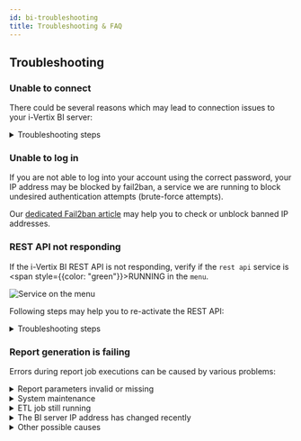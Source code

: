 ```yaml
---
id: bi-troubleshooting
title: Troubleshooting & FAQ
---
```



## Troubleshooting

### Unable to connect

There could be several reasons which may lead to connection issues to your i-Vertix BI server:

<details>
<summary>Troubleshooting steps</summary>

1. Make sure the virtual machine is running
2. Make sure your firewall is not blocking requests to the server
3. Verify the current ip address and dns settings configured on the server (visible on the `menu`)
4. Check the system logs to find any problematic logs regarding connection
5. Verify if SSH is running (`systemctl status sshd`) - start/restart the ssh daemon with `systemctl restart sshd`
6. Restart the server (`menu` option `2) Reboot i-Vertix BI`)

</details>

### Unable to log in

If you are not able to log into your account using the correct password, your IP address may be blocked by fail2ban, a service we are running to block undesired authentication attempts (brute-force attempts).

Our [dedicated Fail2ban article](../../installation/security-aspects/fail2ban) may help you to check or unblock banned IP addresses.

### REST API not responding

If the i-Vertix BI REST API is not responding, verify if the `rest api` service is <span style={{color: "green"}}>RUNNING</span> in the `menu`.

![Service on the menu](../../assets/bi/menu_services.png)

Following steps may help you to re-activate the REST API:

<details>
<summary>Troubleshooting steps</summary>

1. Restart the REST API service from the `menu` by entering option `4) Restart i-Vertix BI services` and option `1) rest api`
2. Check the API logs from the `menu` by entering option `7) Logs` and option `2) i-VERTIX BI rest api`
    1. Make sure your the backend server is starting on **Port 3000** using **HTTPS**
        - if the server was not started on port 3000, set the port to `3000` in file `/usr/share/ivertix-bi/backend/.env`
        - if the server was not started using HTTPS, the local SSL certificate was probably not found.
        The local certificate named `bi-backend.crt` should be located in `/etc/pki/tls/certs`.
        If the certificate does not exist you can re-run the setup program from the `menu` by entering option `9) Setup i-Vertix BI services`.
        A new certificate should be generated.
    2. Check for other errors in the log - if any errors are display in the api log, please contact our [Support team](mailto:support@i-vertix.com) and
    provide all relevant information including the complete log file located in `/var/log/ivertix-bi/backend/ivertix-bi-backend.log`.

</details>

### Report generation is failing

Errors during report job executions can be caused by various problems:

<details>
<summary>Report parameters invalid or missing</summary>

It is possible that some newly added required report parameters are missing after an update of the used report template was performed in the `Report Store`.

:::tip[Solution]

Edit the failing report job and insert the newly added required report parameters to get your job up and running again

:::

</details>

<details>
<summary>System maintenance</summary>

Report jobs are suspended during a system maintenance. You can verify the current maintenance status under `Administration -> i-Vertix -> Business Intelligence` on the `Maintenance` tab.

<details>
<summary><ImageCounter>1</ImageCounter> Maintenance status</summary>

![Maintenance](../../assets/bi/settings_maintenance.png)

</details>

A red power icon indicates that the maintenance is *not activated*, a green icon indicates that the maintenance mode is *activated*.

:::warning

Please beware that **deactivating** the maintenance status during an actual system update can lead to **inconsistent** or **suddenly aborted report job executions**
as well as a **severe data warehouse inconsistency**.

:::

:::tip[Solution]

*Deactivate* the system maintenance by clicking the green power button **after the system is no longer under maintenance. 

:::

</details>

<details>
<summary>ETL job still running</summary>

It is also possible that the daily etl sync-job is still running. You can verify the current etl job status under
`Administration -> i-Vertix -> Business Intelligence` on the `Maintenance` tab.

<details>
<summary><ImageCounter>2</ImageCounter> ETL Job Running & <ImageCounter>6</ImageCounter> ETL Job History</summary>

![Maintenance](../../assets/bi/settings_maintenance.png)

</details>

If the ETL job is still running, you should also see a new, currently loading entry in the *ETL Job History* <ImageCounter>6</ImageCounter>,
indicating when the ETL job was started and how many days are synced.

:::note

Syncing one day of data takes approximately ~10-40 minutes. The execution time highly depends on the size of the
monitoring system and the hardware resources of the i-Vertix BI server.

:::

If the ETL job is taking longer as expected (*\<amount of days synced\>* \* 30 (\*estimated minutes for one day\*)) you should check the ETL log files on the i-Vertix BI server. 
You can open them from the `menu` when entering option `7) Logs` and option `4) i-VERTIX BI ETL (latest)`.

If you are encountering any errors in the log, please consider contacting our [Support team](mailto:support@i-vertix.com)
and provide all relevant information including the log files located in `/var/log/ivertix-bi/etl/`.

</details>

<details>
<summary>The BI server IP address has changed recently</summary>

If the i-Vertix BI server address has changed recently it is necessary to set the new IP address also in the monitoring module settings.
After the ip address was updated on the settings, it is also required to re-create the database connection profile to ensure that the daily
ETL job is able to sync data from the monitoring server to the data warehouse on the i-Vertix BI system.

You can find more information in our dedicated [Connection-Settings](./bi-settings#-re-create-connection-profile) documentation.

</details>

<details>
<summary>Other possible causes</summary>

If you expect reports to be generated by a scheduled job, but no reports were generated and you can find **no history item**
in the report history for the report, following problems could have occurred:

1. The i-Vertix BI API is not responding (indicated by errors containing `i-Vertix BI API: Idle timeout reached`)
2. The gorgone service is encountering a problem
3. The monitoring license is no longer valid
4. There is no space left on the i-Vertix BI server
5. The i-Vertix BI server's database is encountering a problem
6. The i-Vertix BI report engine is not running

:::note

Most of the above problems can be verified by checking the monitored services in your monitoring system.

:::

:::tip[Solution]

The following solutions can be applied to the above mentioned problems:

1. [Troubleshoot the i-Vertix BI API](./bi-troubleshooting#rest-api-not-responding)
2. Restart the gorgone service on the monitoring central server with `systemctl restart gorgoned`
3. Contact our [Sales Team](mailto:sales@i-vertix.com)
4. Allocate and mount more disk space to the i-Vertix BI server
5. Try to restart the mariadb service on the i-Vertix BI server by entering option `4) Restart i-Vertix BI services` and option `4) mariadb` from the `menu`.
If the problem still persists after the restart, consider contacting our [Support team](mailto:support@i-vertix.com) with all relevant information
6. Try to restart the report engine service on the i-Vertix BI server by entering option `4) Restart i-Vertix BI services` and option `4) report engine` from the `menu`.
If the problem still persists after the restart, consider contacting our [Support team](mailto:support@i-vertix.com) with all relevant information including the
log files located in `/var/log/ivertix-bi/report-engine/engine/`

:::

</details>